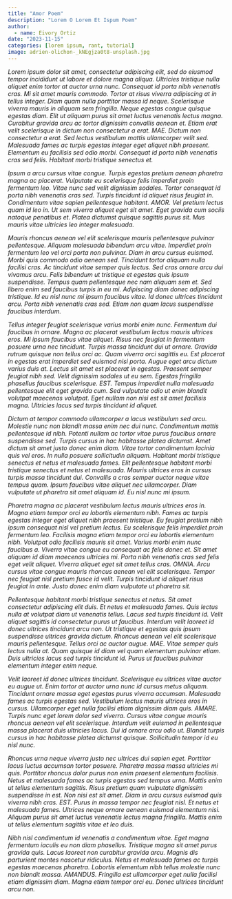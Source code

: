 ```yaml
---
title: "Amor Poem"
description: "Lorem O Lorem Et Ispum Poem"
author:
  - name: Eivory Ortiz
date: "2023-11-15"
categories: [lorem ipsum, rant, tutorial]
image: adrien-olichon-_kNEgjza0t8-unsplash.jpg
---
```


*Lorem ipsum dolor sit amet, consectetur adipiscing elit, sed do eiusmod tempor incididunt ut labore et dolore magna aliqua. Ultricies tristique nulla aliquet enim tortor at auctor urna nunc. Consequat id porta nibh venenatis cras. Mi sit amet mauris commodo. Tortor at risus viverra adipiscing at in tellus integer. Diam quam nulla porttitor massa id neque. Scelerisque viverra mauris in aliquam sem fringilla. Neque egestas congue quisque egestas diam. Elit ut aliquam purus sit amet luctus venenatis lectus magna. Curabitur gravida arcu ac tortor dignissim convallis aenean et. Etiam erat velit scelerisque in dictum non consectetur a erat. MAE. Dictum non consectetur a erat. Sed lectus vestibulum mattis ullamcorper velit sed. Malesuada fames ac turpis egestas integer eget aliquet nibh praesent. Elementum eu facilisis sed odio morbi. Consequat id porta nibh venenatis cras sed felis. Habitant morbi tristique senectus et.*

*Ipsum a arcu cursus vitae congue. Turpis egestas pretium aenean pharetra magna ac placerat. Vulputate eu scelerisque felis imperdiet proin fermentum leo. Vitae nunc sed velit dignissim sodales. Tortor consequat id porta nibh venenatis cras sed. Turpis tincidunt id aliquet risus feugiat in. Condimentum vitae sapien pellentesque habitant. AMOR. Vel pretium lectus quam id leo in. Ut sem viverra aliquet eget sit amet. Eget gravida cum sociis natoque penatibus et. Platea dictumst quisque sagittis purus sit. Mus mauris vitae ultricies leo integer malesuada.*

*Mauris rhoncus aenean vel elit scelerisque mauris pellentesque pulvinar pellentesque. Aliquam malesuada bibendum arcu vitae. Imperdiet proin fermentum leo vel orci porta non pulvinar. Diam in arcu cursus euismod. Morbi quis commodo odio aenean sed. Tincidunt tortor aliquam nulla facilisi cras. Ac tincidunt vitae semper quis lectus. Sed cras ornare arcu dui vivamus arcu. Felis bibendum ut tristique et egestas quis ipsum suspendisse. Tempus quam pellentesque nec nam aliquam sem et. Sed libero enim sed faucibus turpis in eu mi. Adipiscing diam donec adipiscing tristique. Id eu nisl nunc mi ipsum faucibus vitae. Id donec ultrices tincidunt arcu. Porta nibh venenatis cras sed. Etiam non quam lacus suspendisse faucibus interdum.*

*Tellus integer feugiat scelerisque varius morbi enim nunc. Fermentum dui faucibus in ornare. Magna ac placerat vestibulum lectus mauris ultrices eros. Mi ipsum faucibus vitae aliquet. Risus nec feugiat in fermentum posuere urna nec tincidunt. Turpis massa tincidunt dui ut ornare. Gravida rutrum quisque non tellus orci ac. Quam viverra orci sagittis eu. Est placerat in egestas erat imperdiet sed euismod nisi porta. Augue eget arcu dictum varius duis at. Lectus sit amet est placerat in egestas. Praesent semper feugiat nibh sed. Velit dignissim sodales ut eu sem. Egestas fringilla phasellus faucibus scelerisque. EST. Tempus imperdiet nulla malesuada pellentesque elit eget gravida cum. Sed vulputate odio ut enim blandit volutpat maecenas volutpat. Eget nullam non nisi est sit amet facilisis magna. Ultricies lacus sed turpis tincidunt id aliquet.*

*Dictum at tempor commodo ullamcorper a lacus vestibulum sed arcu. Molestie nunc non blandit massa enim nec dui nunc. Condimentum mattis pellentesque id nibh. Potenti nullam ac tortor vitae purus faucibus ornare suspendisse sed. Turpis cursus in hac habitasse platea dictumst. Amet dictum sit amet justo donec enim diam. Vitae tortor condimentum lacinia quis vel eros. In nulla posuere sollicitudin aliquam. Habitant morbi tristique senectus et netus et malesuada fames. Elit pellentesque habitant morbi tristique senectus et netus et malesuada. Mauris ultrices eros in cursus turpis massa tincidunt dui. Convallis a cras semper auctor neque vitae tempus quam. Ipsum faucibus vitae aliquet nec ullamcorper. Diam vulputate ut pharetra sit amet aliquam id. Eu nisl nunc mi ipsum.*

*Pharetra magna ac placerat vestibulum lectus mauris ultrices eros in. Magna etiam tempor orci eu lobortis elementum nibh. Fames ac turpis egestas integer eget aliquet nibh praesent tristique. Eu feugiat pretium nibh ipsum consequat nisl vel pretium lectus. Eu scelerisque felis imperdiet proin fermentum leo. Facilisis magna etiam tempor orci eu lobortis elementum nibh. Volutpat odio facilisis mauris sit amet. Varius morbi enim nunc faucibus a. Viverra vitae congue eu consequat ac felis donec et. Sit amet aliquam id diam maecenas ultricies mi. Porta nibh venenatis cras sed felis eget velit aliquet. Viverra aliquet eget sit amet tellus cras. OMNIA. Arcu cursus vitae congue mauris rhoncus aenean vel elit scelerisque. Tempor nec feugiat nisl pretium fusce id velit. Turpis tincidunt id aliquet risus feugiat in ante. Justo donec enim diam vulputate ut pharetra sit.*

*Pellentesque habitant morbi tristique senectus et netus. Sit amet consectetur adipiscing elit duis. Et netus et malesuada fames. Quis lectus nulla at volutpat diam ut venenatis tellus. Lacus sed turpis tincidunt id. Velit aliquet sagittis id consectetur purus ut faucibus. Interdum velit laoreet id donec ultrices tincidunt arcu non. Ut tristique et egestas quis ipsum suspendisse ultrices gravida dictum. Rhoncus aenean vel elit scelerisque mauris pellentesque. Tellus orci ac auctor augue. MAE. Vitae semper quis lectus nulla at. Quam quisque id diam vel quam elementum pulvinar etiam. Duis ultricies lacus sed turpis tincidunt id. Purus ut faucibus pulvinar elementum integer enim neque.*

*Velit laoreet id donec ultrices tincidunt. Scelerisque eu ultrices vitae auctor eu augue ut. Enim tortor at auctor urna nunc id cursus metus aliquam. Tincidunt ornare massa eget egestas purus viverra accumsan. Malesuada fames ac turpis egestas sed. Vestibulum lectus mauris ultrices eros in cursus. Ullamcorper eget nulla facilisi etiam dignissim diam quis. AMARE. Turpis nunc eget lorem dolor sed viverra. Cursus vitae congue mauris rhoncus aenean vel elit scelerisque. Interdum velit euismod in pellentesque massa placerat duis ultricies lacus. Dui id ornare arcu odio ut. Blandit turpis cursus in hac habitasse platea dictumst quisque. Sollicitudin tempor id eu nisl nunc.*

*Rhoncus urna neque viverra justo nec ultrices dui sapien eget. Porttitor lacus luctus accumsan tortor posuere. Pharetra massa massa ultricies mi quis. Porttitor rhoncus dolor purus non enim praesent elementum facilisis. Netus et malesuada fames ac turpis egestas sed tempus urna. Mattis enim ut tellus elementum sagittis. Risus pretium quam vulputate dignissim suspendisse in est. Non nisi est sit amet. Diam in arcu cursus euismod quis viverra nibh cras. EST. Purus in massa tempor nec feugiat nisl. Et netus et malesuada fames. Ultrices neque ornare aenean euismod elementum nisi. Aliquam purus sit amet luctus venenatis lectus magna fringilla. Mattis enim ut tellus elementum sagittis vitae et leo duis.*

*Nibh nisl condimentum id venenatis a condimentum vitae. Eget magna fermentum iaculis eu non diam phasellus. Tristique magna sit amet purus gravida quis. Lacus laoreet non curabitur gravida arcu. Magnis dis parturient montes nascetur ridiculus. Netus et malesuada fames ac turpis egestas maecenas pharetra. Lobortis elementum nibh tellus molestie nunc non blandit massa. AMANDUS. Fringilla est ullamcorper eget nulla facilisi etiam dignissim diam. Magna etiam tempor orci eu. Donec ultrices tincidunt arcu non.*


